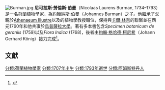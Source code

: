 [[File:Burman.jpg|thumb]]
'''尼可拉斯·勞倫斯·伯曼'''（Nicolaas Laurens Burman, 1734–1793）是一名[[荷蘭|荷蘭]]植物學家，為[[約翰納斯·伯曼|約翰納斯·伯曼]]（Johannes Burman）之子。他繼承了父親於[[Athenaeum_Illustre|Athenaeum Illustre]]以及{{le|霍特斯植物園|Hortus Botanicus (Amsterdam)}}的植物學教授職位，保持與[[卡爾·林奈|卡爾·林奈]]的聯繫並在西元1760年和他共事於[[烏普薩拉大學|烏普薩拉大學]]。著有多本書包含''Specimen botanicum de geraniis'' (1759)以及''Flora Indica'' (1768)，後者由[[約翰·格哈德·柯尼希|約翰·格哈德·柯尼希]]（Johann Gerhard König）接力完成<ref>{{cite web  | url = http://www.ipni.org/ipni/idAuthorSearch.do?id=12368-1  | title = Nicolaas Laurens Burman  | date = 1991年3月3日  | work = 作者細節  | publisher = [[International_Plant_Names_Index|IPNI]]  | accessdate = 2016年2月9日  | archive-date = 2012年10月15日  | archive-url = https://web.archive.org/web/20121015122349/http://www.ipni.org/ipni/idAuthorSearch.do?id=12368-1  | dead-url = no  }}</ref>。

{{Botanist|Burm.f.|border=0}}

==文獻==
{{reflist}}

{{Authority control}}
{{DEFAULTSORT:Burman, Nicolaas Laurens}}


[[分類:荷蘭植物學家|分類:荷蘭植物學家]]
[[分類:1707年出生|分類:1707年出生]]
[[分類:1793年逝世|分類:1793年逝世]]
[[分類:阿姆斯特丹人|分類:阿姆斯特丹人]]